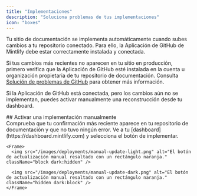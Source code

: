```yaml
---
title: "Implementaciones"
description: "Soluciona problemas de tus implementaciones"
icon: "boxes"
---
```


Tu sitio de documentación se implementa automáticamente cuando subes cambios a tu repositorio conectado. Para ello, la Aplicación de GitHub de Mintlify debe estar correctamente instalada y conectada.

Si tus cambios más recientes no aparecen en tu sitio en producción, primero verifica que la Aplicación de GitHub esté instalada en la cuenta u organización propietaria de tu repositorio de documentación. Consulta [Solución de problemas de GitHub](/es/settings/github#troubleshooting) para obtener más información.

Si la Aplicación de GitHub está conectada, pero los cambios aún no se implementan, puedes activar manualmente una reconstrucción desde tu dashboard.

<div id="manually-triggering-a-deployment">
  ## Activar una implementación manualmente
</div>

<Steps>
  <Step title="Verifica que tu confirmación más reciente fue exitosa.">
    Comprueba que tu confirmación más reciente aparece en tu repositorio de documentación y que no tuvo ningún error.
  </Step>

  <Step title="Activa una implementación manualmente.">
    Ve a tu [dashboard](https://dashboard.mintlify.com) y selecciona el botón de implementar.

    <Frame>
      <img src="/images/deployments/manual-update-light.png" alt="El botón de actualización manual resaltado con un rectángulo naranja." className="block dark:hidden" />

      <img src="/images/deployments/manual-update-dark.png" alt="El botón de actualización manual resaltado con un rectángulo naranja." className="hidden dark:block" />
    </Frame>
  </Step>
</Steps>

